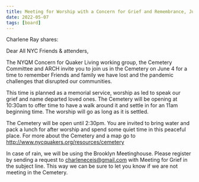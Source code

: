 ```yaml
---
title: Meeting for Worship with a Concern for Grief and Remembrance, June 4, 11am – 12pm, in the Cemetery
date: 2022-05-07
tags: [board]
---
```


Charlene Ray shares:

Dear All NYC Friends & attenders,

The NYQM Concern for Quaker Living working group, the Cemetery Committee and ARCH invite you to join us in the Cemetery on June 4 for a time to remember Friends and family we have lost and the pandemic challenges that disrupted our communities.

This time is planned as a memorial service, worship as led to speak our grief and name departed loved ones. The Cemetery will be opening at 10:30am to offer time to have a walk around it and settle in for an 11am beginning time. The worship will go as long as it is settled.

The Cemetery will be open until 2:30pm. You are invited to bring water and pack a lunch for after worship and spend some quiet time in this peaceful place. For more about the Cemetery and a map go to http://www.nycquakers.org/resources/cemetery

In case of rain, we will be using the Brooklyn Meetinghouse. Please register by sending a request to charleneceis@gmail.com with Meeting for Grief in the subject line. This way we can be sure to let you know if we are not meeting in the Cemetery.
